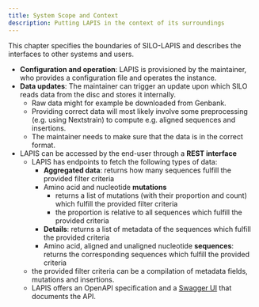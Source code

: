 ```yaml
---
title: System Scope and Context
description: Putting LAPIS in the context of its surroundings
---
```


This chapter specifies the boundaries of SILO-LAPIS and describes the interfaces to other systems and users.

- **Configuration and operation**:
  LAPIS is provisioned by the maintainer, who provides a configuration file and operates the instance.
- **Data updates**:
  The maintainer can trigger an update upon which SILO reads data from the disc and stores it internally.
    - Raw data might for example be downloaded from Genbank.
    - Providing correct data will most likely involve some preprocessing (e.g. using Nextstrain)
      to compute e.g. aligned sequences and insertions.
    - The maintainer needs to make sure that the data is in the correct format.
- LAPIS can be accessed by the end-user through a **REST interface**
    - LAPIS has endpoints to fetch the following types of data:
        - **Aggregated data**: returns how many sequences fulfill the provided filter criteria
        - Amino acid and nucleotide **mutations**
            - returns a list of mutations (with their proportion and count) which fulfill the provided filter criteria
            - the proportion is relative to all sequences which fulfill the provided criteria
        - **Details**: returns a list of metadata of the sequences which fulfill the provided criteria
        - Amino acid, aligned and unaligned nucleotide **sequences**:
          returns the corresponding sequences which fulfill the provided criteria
    - the provided filter criteria can be a compilation of metadata fields, mutations and insertions.
    - LAPIS offers an OpenAPI specification and a [Swagger UI](../references/open-api-definition) that documents the API.

